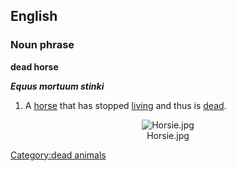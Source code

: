 {{delete}}
==English==
===Noun phrase===
'''dead horse'''

'''''Equus mortuum stinki'''''

#A [[horse]] that has stopped [[live|living]] and thus is [[dead]].

<p>
<center>[[Image:Horsie.jpg]]</center>

[[Category:dead animals]]